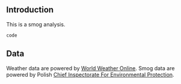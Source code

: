 ## Introduction

This is a smog analysis.

```
code
```

## Data
Weather data are powered by <a href="https://developer.worldweatheronline.com/" title="Free Weather API" target="_blank">World Weather Online</a>.
Smog data are powered by Polish <a href="http://powietrze.gios.gov.pl" title="Chief Inspectorate For Environmental Protection"> Chief Inspectorate For Environmental Protection</a>. 
